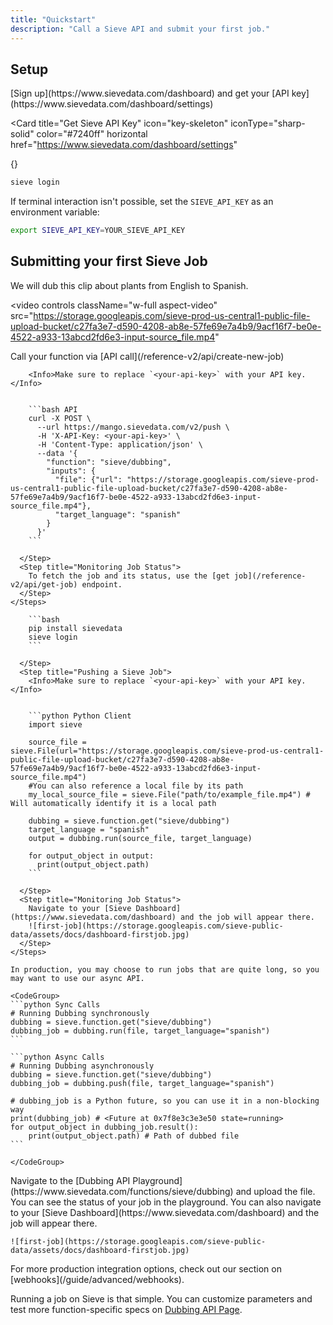 ```yaml
---
title: "Quickstart"
description: "Call a Sieve API and submit your first job."
---
```


## Setup

<Steps>

<Step title="Setting up account">
[Sign up](https://www.sievedata.com/dashboard) and get your [API key](https://www.sievedata.com/dashboard/settings)

<Card
  title="Get Sieve API Key"
  icon="key-skeleton"
  iconType="sharp-solid"
  color="#7240ff"
  horizontal
  href="https://www.sievedata.com/dashboard/settings"
>
  {}
</Card>
</Step >

<Step title="Login with your API key">

<Tabs>
<Tab title="Terminal">

```bash
sieve login
```

</Tab>
<Tab title="Environment Variable">

If terminal interaction isn't possible, set the `SIEVE_API_KEY` as an environment variable:

```bash
export SIEVE_API_KEY=YOUR_SIEVE_API_KEY
```

</Tab>
</Tabs>

</Step>

</Steps>

## Submitting your first Sieve Job

We will dub this clip about plants from English to Spanish.

<video
  controls
  className="w-full aspect-video"
  src="https://storage.googleapis.com/sieve-prod-us-central1-public-file-upload-bucket/c27fa3e7-d590-4208-ab8e-57fe69e7a4b9/9acf16f7-be0e-4522-a933-13abcd2fd6e3-input-source_file.mp4"
></video>

<Tabs>
  <Tab title="API">
    <Steps>
      <Step title="Pushing a Sieve Job">
        Call your function via [API call](/reference-v2/api/create-new-job)

        <Info>Make sure to replace `<your-api-key>` with your API key.</Info>


        ```bash API
        curl -X POST \
          --url https://mango.sievedata.com/v2/push \
          -H 'X-API-Key: <your-api-key>' \
          -H 'Content-Type: application/json' \
          --data '{
            "function": "sieve/dubbing",
            "inputs": {
              "file": {"url": "https://storage.googleapis.com/sieve-prod-us-central1-public-file-upload-bucket/c27fa3e7-d590-4208-ab8e-57fe69e7a4b9/9acf16f7-be0e-4522-a933-13abcd2fd6e3-input-source_file.mp4"},
              "target_language": "spanish"
            }
          }'
        ```

      </Step>
      <Step title="Monitoring Job Status">
        To fetch the job and its status, use the [get job](/reference-v2/api/get-job) endpoint.
      </Step>
    </Steps>

  </Tab>
  <Tab title="Python">
    <Steps>
      <Step title="Install the Sieve Python client">

        ```bash
        pip install sievedata
        sieve login
        ```

      </Step>
      <Step title="Pushing a Sieve Job">
        <Info>Make sure to replace `<your-api-key>` with your API key.</Info>


        ```python Python Client
        import sieve

        source_file = sieve.File(url="https://storage.googleapis.com/sieve-prod-us-central1-public-file-upload-bucket/c27fa3e7-d590-4208-ab8e-57fe69e7a4b9/9acf16f7-be0e-4522-a933-13abcd2fd6e3-input-source_file.mp4")
        #You can also reference a local file by its path
        my_local_source_file = sieve.File("path/to/example_file.mp4") # Will automatically identify it is a local path

        dubbing = sieve.function.get("sieve/dubbing")
        target_language = "spanish"
        output = dubbing.run(source_file, target_language)

        for output_object in output:
          print(output_object.path)
        ```

      </Step>
      <Step title="Monitoring Job Status">
        Navigate to your [Sieve Dashboard](https://www.sievedata.com/dashboard) and the job will appear there.
        ![first-job](https://storage.googleapis.com/sieve-public-data/assets/docs/dashboard-firstjob.jpg)
      </Step>
    </Steps>

    In production, you may choose to run jobs that are quite long, so you may want to use our async API.

    <CodeGroup>
    ```python Sync Calls
    # Running Dubbing synchronously
    dubbing = sieve.function.get("sieve/dubbing")
    dubbing_job = dubbing.run(file, target_language="spanish")
    ```

    ```python Async Calls
    # Running Dubbing asynchronously
    dubbing = sieve.function.get("sieve/dubbing")
    dubbing_job = dubbing.push(file, target_language="spanish")

    # dubbing_job is a Python future, so you can use it in a non-blocking way
    print(dubbing_job) # <Future at 0x7f8e3c3e3e50 state=running>
    for output_object in dubbing_job.result():
        print(output_object.path) # Path of dubbed file
    ```

    </CodeGroup>

  </Tab>
  <Tab title="Playground">
<Steps>
  <Step title="Pushing a Sieve Job">
    Navigate to the [Dubbing API Playground](https://www.sievedata.com/functions/sieve/dubbing) and upload the file.

  </Step>
  <Step title="Monitoring Job Status">
    You can see the status of your job in the playground. You can also navigate to your [Sieve Dashboard](https://www.sievedata.com/dashboard) and the job will appear there.

    ![first-job](https://storage.googleapis.com/sieve-public-data/assets/docs/dashboard-firstjob.jpg)

  </Step>
</Steps>

</Tab>
</Tabs>

<Tip>
  For more production integration options, check out our section on
  [webhooks](/guide/advanced/webhooks).
</Tip>

Running a job on Sieve is that simple.
You can customize parameters and test more function-specific specs on [Dubbing API Page](https://www.sievedata.com/functions/sieve/dubbing/guide).
